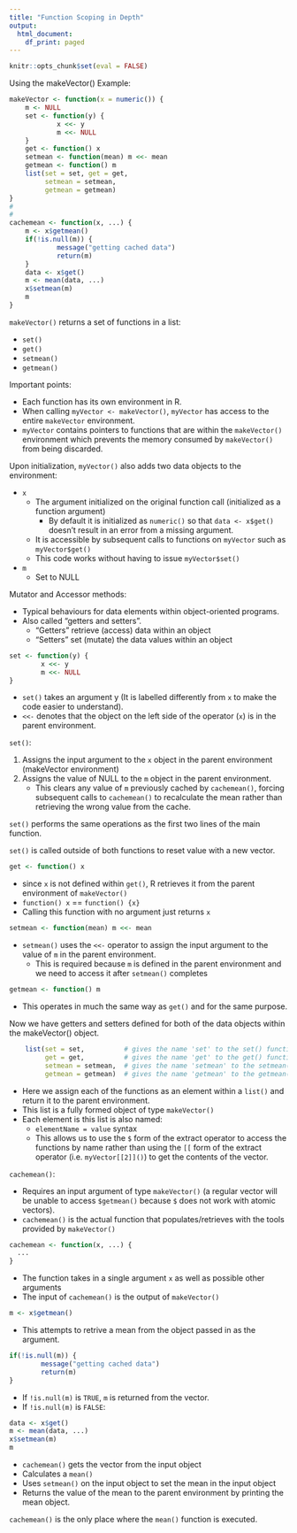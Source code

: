 ```yaml
---
title: "Function Scoping in Depth"
output:
  html_document:
    df_print: paged
---
```


```r
knitr::opts_chunk$set(eval = FALSE)
```

Using the makeVector() Example:  
  
```r
makeVector <- function(x = numeric()) {
    m <- NULL
    set <- function(y) {
            x <<- y
            m <<- NULL
    }
    get <- function() x
    setmean <- function(mean) m <<- mean
    getmean <- function() m
    list(set = set, get = get,
         setmean = setmean,
         getmean = getmean)
}
#
#
cachemean <- function(x, ...) {
    m <- x$getmean()
    if(!is.null(m)) {
            message("getting cached data")
            return(m)
    }
    data <- x$get()
    m <- mean(data, ...)
    x$setmean(m)
    m
}
```

`makeVector()` returns a set of functions in a list:  

- `set()`
- `get()`
- `setmean()`
- `getmean()`
  
Important points:  

- Each function has its own environment in R.  
- When calling `myVector <- makeVector()`, `myVector` has access to the entire `makeVector` environment.  
- `myVector` contains pointers to functions that are within the `makeVector()` environment which prevents the memory consumed by `makeVector()` from being discarded.  

Upon initialization, `myVector()` also adds two data objects to the environment:  

- `x` 
  - The argument initialized on the original function call (initialized as a function argument)
    - By default it is initialized as `numeric()` so that `data <- x$get()` doesn't result in an error from a missing argument.
  - It is accessible by subsequent calls to functions on `myVector` such as `myVector$get()`
  - This code works without having to issue `myVector$set()`
  
- `m`
  - Set to NULL
  
Mutator and Accessor methods:  

- Typical behaviours for data elements within object-oriented programs.
- Also called "getters and setters".
  - "Getters" retrieve (access) data within an object
  - "Setters" set (mutate) the data values within an object
  
```r
set <- function(y) {
        x <<- y
        m <<- NULL
}
```

- `set()` takes an argument y (It is labelled differently from `x` to make the code easier to understand).
- `<<-` denotes that the object on the left side of the operator (`x`) is in the parent environment.  

`set()`:  

1. Assigns the input argument to the `x` object in the parent environment (makeVector environment)
2. Assigns the value of NULL to the `m` object in the parent environment.
    - This clears any value of `m` previously cached by `cachemean()`, forcing subsequent calls to `cachemean()` to recalculate the mean rather than retrieving the wrong value from the cache.
    
`set()` performs the same operations as the first two lines of the main function.
  
`set()` is called outside of both functions to reset value with a new vector.

```r
get <- function() x
```

- since `x` is not defined within `get()`, R retrieves it from the parent environment of `makeVector()`
- `function() x` == `function() {x}`
- Calling this function with no argument just returns `x`

```r
setmean <- function(mean) m <<- mean
```

- `setmean()` uses the `<<-` operator to assign the input argument to the value of `m` in the parent environment.
  - This is required because `m` is defined in the parent environment and we need to access it after `setmean()` completes

```r
getmean <- function() m
```

- This operates in much the same way as `get()` and for the same purpose.
  
Now we have getters and setters defined for both of the data objects within the makeVector() object.

```r
    list(set = set,          # gives the name 'set' to the set() function defined above
         get = get,          # gives the name 'get' to the get() function defined above
         setmean = setmean,  # gives the name 'setmean' to the setmean() function defined above
         getmean = getmean)  # gives the name 'getmean' to the getmean() function defined above
```

- Here we assign each of the functions as an element within a `list()` and return it to the parent environment.
- This list is a fully formed object of type `makeVector()`
- Each element is this list is also named:
  - `elementName = value` syntax
  - This allows us to use the `$` form of the extract operator to access the functions by name rather than using the `[[` form of the extract operator (i.e. `myVector[[2]]()`) to get the contents of the vector.

`cachemean()`:

- Requires an input argument of type `makeVector()` (a regular vector will be unable to access `$getmean()` because `$` does not work with atomic vectors).
- `cachemean()` is the actual function that populates/retrieves with the tools provided by `makeVector()`

```r
cachemean <- function(x, ...) {
  ...
}
```

- The function takes in a single argument `x` as well as possible other arguments
- The input of `cachemean()` is the output of `makeVector()`

```r
m <- x$getmean()
```

- This attempts to retrive a mean from the object passed in as the argument.

```r
if(!is.null(m)) {
        message("getting cached data")
        return(m)
}
```

- If `!is.null(m)` is `TRUE`, `m` is returned from the vector.
- If `!is.null(m)` is `FALSE`:

```r
data <- x$get()
m <- mean(data, ...)
x$setmean(m)
m
```

- `cachemean()` gets the vector from the input object
- Calculates a `mean()`
- Uses `setmean()` on the input object to set the mean in the input object
- Returns the value of the mean to the parent environment by printing the mean object.

`cachemean()` is the only place where the `mean()` function is executed.